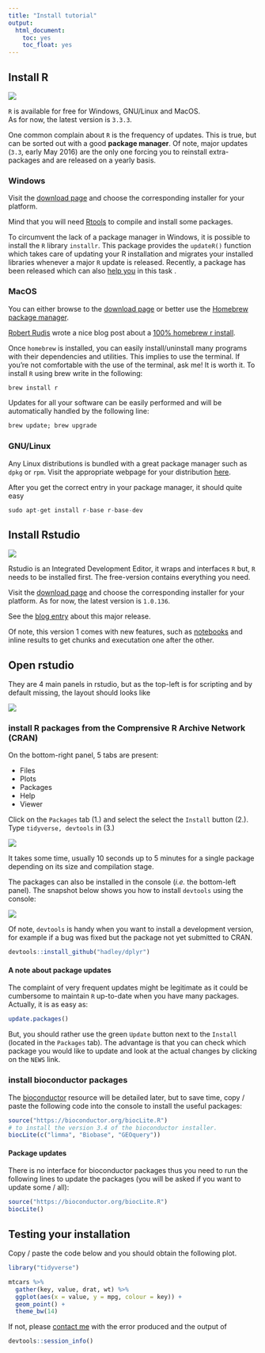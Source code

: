 ```yaml
---
title: "Install tutorial"
output: 
  html_document: 
    toc: yes
    toc_float: yes
---
```




## Install R

![](https://lsru.github.io/r_workshop/img/Rlogo_90.png)

`R` is available for free for Windows, GNU/Linux and MacOS.  
As for now, the latest version is `3.3.3`.

One common complain about `R` is the frequency of updates. This is true, but can be sorted out with a good **package manager**. Of note, major updates (`3.3`, early May 2016) are the only one forcing you to reinstall extra-packages and are released on a yearly basis.

### Windows

Visit the [download page](https://cloud.r-project.org/) and choose the corresponding installer for your platform.

Mind that you will need [Rtools](https://cran.r-project.org/bin/windows/Rtools/) to compile and install some packages.

To circumvent the lack of a package manager in Windows, it is possible to install the `R` library
`installr`. This package provides the `updateR()` function which takes care of updating your R installation
and migrates your installed libraries whenever a major `R` update is released. Recently, a package has been released which can also [help you](#reinstallr) in this task .

### MacOS

You can either browse to the [download page](https://cloud.r-project.org/) or better use the [Homebrew package manager](http://brew.sh/).

[Robert Rudis](https://rud.is/b/about/) wrote a nice blog post about a [100% homebrew r install](https://rud.is/b/2015/10/22/installing-r-on-os-x-100-homebrew-edition/).

Once `homebrew` is installed, you can easily install/uninstall many programs with their dependencies and utilities. This implies to use the terminal. If you're not comfortable with the use of the terminal, ask me! It is worth it.
To install `R` using brew write in the following:

```r
brew install r
```

Updates for all your software can be easily performed and will be automatically handled by the following line:
```r
brew update; brew upgrade
```

### GNU/Linux

Any Linux distributions is bundled with a great package manager such as `dpkg` or `rpm`.
Visit the appropriate webpage for your distribution [here](http://cran.us.r-project.org/bin/linux/).

After you get the correct entry in your package manager, it should quite easy
```r
sudo apt-get install r-base r-base-dev
```

## Install Rstudio

![](https://lsru.github.io/r_workshop/img/rstudiosticker_110.png)

Rstudio is an Integrated Development Editor, it wraps and interfaces `R` but, `R` needs to be installed first.
The free-version contains everything you need.

Visit the [download page](https://www.rstudio.com/products/rstudio/download/) and
choose the corresponding installer for your platform. As for now, the latest version is `1.0.136`.

See the [blog entry](https://blog.rstudio.org/2016/11/01/announcing-rstudio-v1-0/) about this major release.

Of note, this version 1 comes with new features, such as [notebooks](http://rmarkdown.rstudio.com/r_notebooks.html) and inline results to get chunks and executation one after the other.

## Open rstudio

They are 4 main panels in rstudio, but as the top-left is for scripting and by default missing, the layout should looks like

![](https://lsru.github.io/r_workshop/img/rstudio_blank_700.png)

### install R packages from the Comprensive R Archive Network (CRAN)

On the bottom-right panel, 5 tabs are present:

- Files
- Plots
- Packages
- Help
- Viewer

Click on the `Packages` tab (1.) and select the select the `Install` button (2.). Type `tidyverse, devtools` in (3.)


![](https://lsru.github.io/r_workshop/img/install_packages_300.png)

It takes some time, usually 10 seconds up to 5 minutes for a single package depending on its size and compilation stage.

The packages can also be installed in the console (*i.e.* the bottom-left panel). The snapshot below shows you how to install `devtools` using the console:

![](https://lsru.github.io/r_workshop/img/install_console_200.png)

Of note, `devtools` is handy when you want to install a development version, for example if a bug was fixed 
but the package not yet submitted to CRAN.

```r
devtools::install_github("hadley/dplyr")
```

#### A note about package updates

The complaint of very frequent updates might be legitimate as it could be cumbersome to maintain `R` up-to-date when you have many packages. Actually, it is as easy as:

```r
update.packages()
```

But, you should rather use the green `Update` button next to the `Install` (located in the `Packages` tab). The advantage is that you can check which package you would like to update and look at the actual changes by clicking on the `NEWS` link.

### install bioconductor packages

The [bioconductor](https://www.bioconductor.org/) resource will be detailed later, but to save time, copy / paste the following code into the console to install the useful packages:

```r
source("https://bioconductor.org/biocLite.R")
# to install the version 3.4 of the bioconductor installer.
biocLite(c("limma", "Biobase", "GEOquery"))
```

#### Package updates

There is no interface for bioconductor packages thus you need to run the following lines to update the packages (you will be asked if you want to update some / all):

```r
source("https://bioconductor.org/biocLite.R")
biocLite()
```


## Testing your installation

Copy / paste the code below and you should obtain the following plot.
```r
library("tidyverse")

mtcars %>%
  gather(key, value, drat, wt) %>%
  ggplot(aes(x = value, y = mpg, colour = key)) +
  geom_point() +
  theme_bw(14)
```

If not, please [contact me](mailto:aurelien.ginolhac@uni.lu) with the error produced and the output of
```r
devtools::session_info()
```


